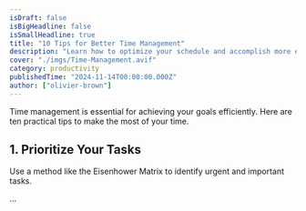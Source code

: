```yaml
---
isDraft: false
isBigHeadline: false
isSmallHeadline: true
title: "10 Tips for Better Time Management"
description: "Learn how to optimize your schedule and accomplish more each day."
cover: "./imgs/Time-Management.avif"
category: productivity
publishedTime: "2024-11-14T00:00:00.000Z"
author: ["olivier-brown"]
---
```


Time management is essential for achieving your goals efficiently. Here are ten practical tips to make the most of your time.

## 1. Prioritize Your Tasks

Use a method like the Eisenhower Matrix to identify urgent and important tasks.

...
